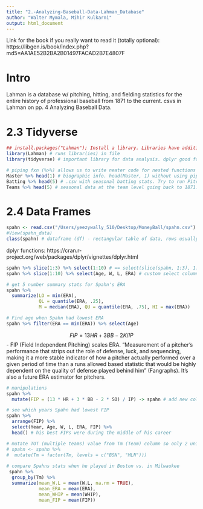 ```yaml
---
title: "2.-Analyzing-Baseball-Data-Lahman_Database"
author: "Walter Mymala, Mihir Kulkarni"
output: html_document
---
```


Link for the book if you really want to read it (totally optional): https://libgen.is/book/index.php?md5=AA1AE52B2BA2B01497FACAD2B7E4807F

# Intro

Lahman is a database w/ pitching, hitting, and fielding statistics for the entire history of professional baseball from 1871 to the current. csvs in Lahman on pp. 4 Analyzing Baseball Data.

# 2.3 Tidyverse

```r
## install.packages("Lahman"); Install a library. Libraries have additional fxns and tricks that regular R cannot run
library(Lahman) # runs librar(ies) in file
library(tidyverse) # important library for data analysis. dplyr good for extracting data and ggplot good for visualizing observations
```

```r
# piping fxn (%>%) allows us to write neater code for nested functions
Master %>% head(1) # biographic info. head(Master, 1) without using piping fxn
Batting %>% head(5) # .csv with seasonal batting stats. Try to run Pitching .csv and Fielding .csv on your own
Teams %>% head(5) # seasonal data at the team level going back to 1871.
```

# 2.4 Data Frames

```r
spahn <- read.csv("/Users/yeezywally_510/Desktop/MoneyBall/spahn.csv") # read dataset
#View(spahn_data)
class(spahn) # dataframe (df) - rectangular table of data, rows usually correspond to different observations, and columns of the table correspond to different variables collected on the observations.
```

dplyr functions: https://cran.r-project.org/web/packages/dplyr/vignettes/dplyr.html
```r
spahn %>% slice(1:3) %>% select(1:10) # == select(slice(spahn, 1:3), 1:10); shows first three rows and columns 1 though 10 of spahn df
spahn %>% slice(1:10) %>% select(Age, W, L, ERA) # custom select columns 
```

```r
# get 5 number summary stats for Spahn's ERA
spahn %>%
  summarize(LO = min(ERA),
            QL = quantile(ERA, .25),
            M = median(ERA), QU = quantile(ERA, .75), HI = max(ERA))

# Find age when Spahn had lowest ERA
spahn %>% filter(ERA == min(ERA)) %>% select(Age)
```

$$FIP = {13HR+3BB-2K}/IP$$ - FIP (Field Independent Pitching) scales ERA. "Measurement of a pitcher’s performance that strips out the role of defense, luck, and sequencing, making it a more stable indicator of how a pitcher actually performed over a given period of time than a runs allowed based statistic that would be highly dependent on the quality of defense played behind him" (Fangraphs). It's also a future ERA estimator for pitchers.
```r
# manipulations
spahn %>%
  mutate(FIP = (13 * HR + 3 * BB - 2 * SO) / IP) -> spahn # add new column variable to df with mutate()

# see which years Spahn had lowest FIP
spahn %>%
  arrange(FIP) %>%
  select(Year, Age, W, L, ERA, FIP) %>%
  head() # his best FIPs were during the middle of his career

# mutate TOT (multiple teams) value from Tm (Team) column so only 2 unique values (factors) in the column 
# spahn <- spahn %>%
#  mutate(Tm = factor(Tm, levels = c("BSN", "MLN")))
 
# compare Spahns stats when he played in Boston vs. in Milwaukee
 spahn %>%
  group_by(Tm) %>%
  summarize(mean_W.L = mean(W.L, na.rm = TRUE),
            mean_ERA = mean(ERA),
            mean_WHIP = mean(WHIP),
            mean_FIP = mean(FIP))
```

